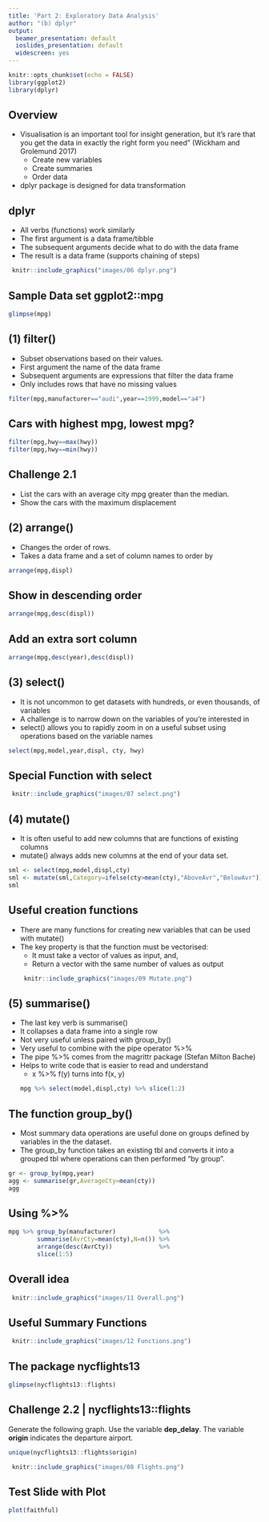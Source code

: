 ```yaml
---
title: 'Part 2: Exploratory Data Analysis'
author: "(b) dplyr"
output:
  beamer_presentation: default
  ioslides_presentation: default
  widescreen: yes
---
```


```r
knitr::opts_chunk$set(echo = FALSE)
library(ggplot2)
library(dplyr)
```

## Overview

- Visualisation is an important tool for insight generation, but it’s rare that you get the data in exactly the right form you need” (Wickham and Grolemund 2017)
  + Create new variables
  + Create summaries
  + Order data
- dplyr package is designed for data transformation

## dplyr

- All verbs (functions) work similarly
- The first argument is a data frame/tibble
- The subsequent arguments decide what to do with the data frame
- The result is a data frame (supports chaining of steps)

```r
 knitr::include_graphics("images/06 dplyr.png")
```

## Sample Data set ggplot2::mpg
```r
glimpse(mpg)
```

## (1) **filter()**
- Subset observations based on their values. 
- First argument the name of the data frame
- Subsequent arguments are expressions that filter the data frame
- Only includes rows that have no missing values

```r
filter(mpg,manufacturer=="audi",year==1999,model=="a4")
```

## Cars with highest mpg, lowest mpg?

```r
filter(mpg,hwy==max(hwy))
filter(mpg,hwy==min(hwy))
```

## Challenge 2.1

- List the cars with an average city mpg greater than the median.
- Show the cars with the maximum displacement

## (2) **arrange()**
- Changes the order of rows. 
- Takes a data frame and a set of column names to order by

```r
arrange(mpg,displ)
```

## Show in descending order

```r
arrange(mpg,desc(displ))
```

## Add an extra sort column

```r
arrange(mpg,desc(year),desc(displ))
```

## (3) **select()**
- It is not uncommon to get datasets with hundreds, or even thousands, of variables
- A challenge is to narrow down on the variables of you’re interested in
- select() allows you to rapidly zoom in on a useful subset using operations based on the variable names

```r
select(mpg,model,year,displ, cty, hwy)
```

## Special Function with select
```r
 knitr::include_graphics("images/07 select.png")
```

## (4) **mutate()**
- It is often useful to add new columns that are functions of existing columns
- mutate() always adds new columns at the end of your data set.

```r
sml <- select(mpg,model,displ,cty)
sml <- mutate(sml,Category=ifelse(cty>mean(cty),"AboveAvr","BelowAvr"))
sml
```

## Useful creation functions
- There are many functions for creating new variables that can be used with mutate()
- The key property is that the function must be vectorised:
  + It must take a vector of values as input, and,
  + Return a vector with the same number of values as output
```r
 knitr::include_graphics("images/09 Mutate.png")
```

## (5) **summarise()**
- The last key verb is summarise()
- It collapses a data frame into a single row
- Not very useful unless paired with group_by()
- Very useful to combine with the pipe operator %>%
- The pipe %>% comes from the magrittr package (Stefan Milton Bache)
- Helps to write code that is easier to read and understand
  + x %>% f(y) turns into f(x, y)
```r
mpg %>% select(model,displ,cty) %>% slice(1:2)
```

## The function **group_by()**
- Most summary data operations are useful done on groups defined by variables in the the dataset.
- The group_by function takes an existing tbl and converts it into a grouped tbl where operations can then performed "by group”.

```r
gr <- group_by(mpg,year)
agg <- summarise(gr,AverageCty=mean(cty))
agg
```

## Using %>%

```r
mpg %>% group_by(manufacturer)            %>% 
        summarise(AvrCty=mean(cty),N=n()) %>%
        arrange(desc(AvrCty))             %>%
        slice(1:5)
```

## Overall idea
```r
 knitr::include_graphics("images/11 Overall.png")
```

## Useful Summary Functions
```r
 knitr::include_graphics("images/12 Functions.png")
```

## The package nycflights13
```r
glimpse(nycflights13::flights)
```

## Challenge 2.2 | nycflights13::flights
Generate the following graph. Use the variable **dep_delay**. The variable **origin** indicates the departure airport.
```r
unique(nycflights13::flights$origin)
```

```r
 knitr::include_graphics("images/08 Flights.png")
```

## Test Slide with Plot

```r
plot(faithful)
```


